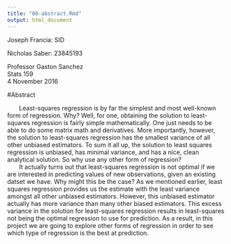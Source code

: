 ```yaml
---
title: "00-abstract.Rmd"
output: html_document
---
```

Joseph Francia: SID

Nicholas Saber: 23845193


Professor Gaston Sanchez  
Stats 159  
4 November 2016  

#Abstract

&nbsp;&nbsp;&nbsp;&nbsp;&nbsp;&nbsp; Least-squares regression is by far the simplest and most well-known form of regression. Why? Well, for one, obtaining the solution to least-squares regression is fairly simple mathematically. One just needs to be able to do some matrix math and derivatives. More importantly, however, the solution to least-squares regression has the smallest variance of all other unbiased estimators. To sum it all up, the solution to least squares regression is unbiased, has minimal variance, and has a nice, clean analytical solution. So why use any other form of regression?  
&nbsp;&nbsp;&nbsp;&nbsp;&nbsp;&nbsp; It actually turns out that least-squares regression is not optimal if we are interested in predicting values of new observations, given an existing datset we have. Why might this be the case? As we mentioned earlier, least squares regression provides us the estimate with the least variance amongst all other unbiased estimators. However, this unbiased estimator actually has more variance than many other biased estimators. This excess variance in the solution for least-squares regression results in least-squares not being the optimal regression to use for prediction. As a result, in this project we are going to explore other forms of regression in order to see which type of regression is the best at prediction. 